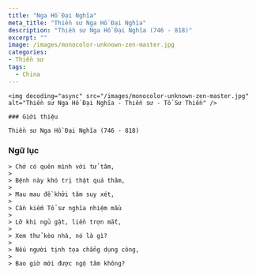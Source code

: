 ```yaml
---
title: "Nga Hồ Đại Nghĩa"
meta_title: "Thiền sư Nga Hồ Đại Nghĩa"
description: "Thiền sư Nga Hồ Đại Nghĩa (746 - 818)"
excerpt: ""
image: /images/monocolor-unknown-zen-master.jpg
categories:
- Thiền sư
tags:
  - China
---
```


<div className="grid xl:grid-cols-8 lg:grid-cols-8 md:grid-cols-2 sm:grid-cols-2 xs:grid-cols-1 gap-8 bg-body dark:bg-darkmode-body">

  <div className="lg:col-span-3 md:col-span-1">

    <img decoding="async" src="/images/monocolor-unknown-zen-master.jpg" alt="Thiền sư Nga Hồ Đại Nghĩa - Thiền sư - Tổ Sư Thiền" />

    ### Giới thiệu

    Thiền sư Nga Hồ Đại Nghĩa (746 - 818)

</div>

<div className="lg:col-span-5 md:col-span-1">

### Ngữ lục

    > Chớ có quên mình với tử tâm,
    >
    > Bệnh này khó trị thật quá thâm,
    >
    > Mau mau đề khởi tâm suy xét,
    >
    > Cần kiếm Tổ sư nghĩa nhiệm mầu
    >
    > Lỡ khi ngủ gật, liền trợn mắt,
    >
    > Xem thử kèo nhà, nó là gì?
    >
    > Nếu người tịnh tọa chẳng dụng công,
    >
    > Bao giờ mới được ngộ tâm không?

</div>

</div>

